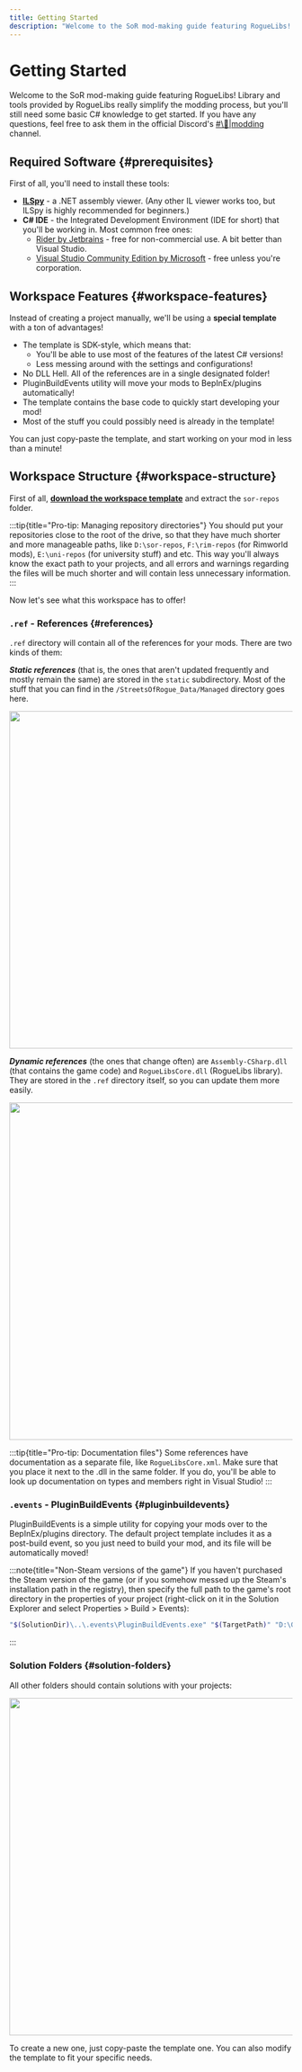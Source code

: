 ```yaml
---
title: Getting Started
description: "Welcome to the SoR mod-making guide featuring RogueLibs! Library and tools provided by RogueLibs really simplify the modding process, but you'll still need some basic C# knowledge to get started. If you have any questions, feel free to ask them in the official Discord's #🔧|modding (https://discord.gg/m3zuHSwQw2) channel."
---
```


# Getting Started

Welcome to the SoR mod-making guide featuring RogueLibs! Library and tools provided by RogueLibs really simplify the modding process, but you'll still need some basic C# knowledge to get started. If you have any questions, feel free to ask them in the official Discord's [#\🔧|modding](https://discord.gg/m3zuHSwQw2) channel.

## Required Software {#prerequisites}

First of all, you'll need to install these tools:
- **[ILSpy](https://github.com/icsharpcode/ILSpy/releases/latest)** - a .NET assembly viewer. (Any other IL viewer works too, but ILSpy is highly recommended for beginners.)
- **C# IDE** - the Integrated Development Environment (IDE for short) that you'll be working in. Most common free ones:
  - [Rider by Jetbrains](https://www.jetbrains.com/rider/) - free for non-commercial use. A bit better than Visual Studio.
  - [Visual Studio Community Edition by Microsoft](https://visualstudio.microsoft.com/vs/community/) - free unless you're corporation.
  

## Workspace Features {#workspace-features}

Instead of creating a project manually, we'll be using a **special template** with a ton of advantages!

- The template is SDK-style, which means that:
  - You'll be able to use most of the features of the latest C# versions!
  - Less messing around with the settings and configurations!
- No DLL Hell. All of the references are in a single designated folder!
- PluginBuildEvents utility will move your mods to BepInEx/plugins automatically!
- The template contains the base code to quickly start developing your mod!
- Most of the stuff you could possibly need is already in the template!

You can just copy-paste the template, and start working on your mod in less than a minute!

## Workspace Structure {#workspace-structure}

First of all, **[download the workspace template](https://drive.google.com/file/d/1d1FH0Gh7egp7Z4QugsCF4aCE4-NgWD1X/view?usp=sharing)** and extract the `sor-repos` folder.

:::tip{title="Pro-tip: Managing repository directories"}
You should put your repositories close to the root of the drive, so that they have much shorter and more manageable paths, like `D:\sor-repos`, `F:\rim-repos` (for Rimworld mods), `E:\uni-repos` (for university stuff) and etc. This way you'll always know the exact path to your projects, and all errors and warnings regarding the files will be much shorter and will contain less unnecessary information.
:::

Now let's see what this workspace has to offer!

### `.ref` - References {#references}

`.ref` directory will contain all of the references for your mods. There are two kinds of them:

***Static references*** (that is, the ones that aren't updated frequently and mostly remain the same) are stored in the `static` subdirectory. Most of the stuff that you can find in the `/StreetsOfRogue_Data/Managed` directory goes here.

<img src="/docs/img/getting-started/ref-static.png" width="600" />

***Dynamic references*** (the ones that change often) are `Assembly-CSharp.dll` (that contains the game code) and `RogueLibsCore.dll` (RogueLibs library). They are stored in the `.ref` directory itself, so you can update them more easily.

<img src="/docs/img/getting-started/ref.png" width="600" />

:::tip{title="Pro-tip: Documentation files"}
Some references have documentation as a separate file, like `RogueLibsCore.xml`. Make sure that you place it next to the .dll in the same folder. If you do, you'll be able to look up documentation on types and members right in Visual Studio!
:::

### `.events` - PluginBuildEvents {#pluginbuildevents}

PluginBuildEvents is a simple utility for copying your mods over to the BepInEx/plugins directory. The default project template includes it as a post-build event, so you just need to build your mod, and its file will be automatically moved!

:::note{title="Non-Steam versions of the game"}
If you haven't purchased the Steam version of the game (or if you somehow messed up the Steam's installation path in the registry), then specify the full path to the game's root directory in the properties of your project (right-click on it in the Solution Explorer and select Properties > Build > Events):
```sh
"$(SolutionDir)\..\.events\PluginBuildEvents.exe" "$(TargetPath)" "D:\Games\Streets of Rogue"
```
:::

### Solution Folders {#solution-folders}

All other folders should contain solutions with your projects:

<img src="/docs/img/getting-started/solutions.png" width="600" />

To create a new one, just copy-paste the template one. You can also modify the template to fit your specific needs.
